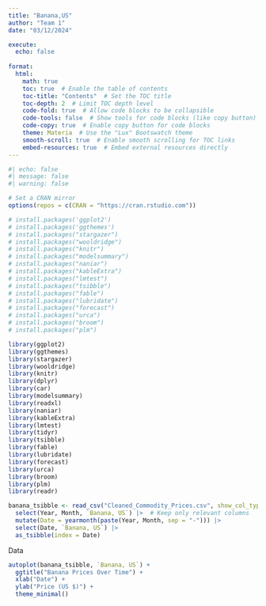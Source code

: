 ```yaml
---
title: "Banana,US"
author: "Team 1"
date: "03/12/2024"

execute:
  echo: false
  
format: 
  html:
    math: true
    toc: true  # Enable the table of contents
    toc-title: "Contents"  # Set the TOC title
    toc-depth: 2  # Limit TOC depth level
    code-fold: true  # Allow code blocks to be collapsible
    code-tools: false  # Show tools for code blocks (like copy button)
    code-copy: true  # Enable copy button for code blocks
    theme: Materia  # Use the "Lux" Bootswatch theme
    smooth-scroll: true  # Enable smooth scrolling for TOC links
    embed-resources: true  # Embed external resources directly
---
```

```r
#| echo: false
#| message: false
#| warning: false

# Set a CRAN mirror
options(repos = c(CRAN = "https://cran.rstudio.com"))

# install.packages('ggplot2')
# install.packages('ggthemes')
# install.packages("stargazer")
# install.packages("wooldridge")
# install.packages("knitr")
# install.packages("modelsummary")
# install.packages("naniar")
# install.packages("kableExtra")
# install.packages("lmtest")
# install.packages("tsibble")
# install.packages("fable")
# install.packages("lubridate")
# install.packages("forecast")
# install.packages("urca")
# install.packages("broom")
# install.packages("plm")

library(ggplot2)
library(ggthemes)
library(stargazer)
library(wooldridge)
library(knitr)
library(dplyr)
library(car)
library(modelsummary)
library(readxl)
library(naniar)
library(kableExtra)
library(lmtest)
library(tidyr)
library(tsibble)
library(fable)
library(lubridate)
library(forecast)
library(urca)
library(broom)
library(plm)
library(readr)
```
```r

banana_tsibble <- read_csv("Cleaned_Commodity_Prices.csv", show_col_types = FALSE) |>
  select(Year, Month, `Banana, US`) |>  # Keep only relevant columns
  mutate(Date = yearmonth(paste(Year, Month, sep = "-"))) |>
  select(Date, `Banana, US`) |>                             
  as_tsibble(index = Date)

```
Data 
```r
autoplot(banana_tsibble, `Banana, US`) +
  ggtitle("Banana Prices Over Time") +
  xlab("Date") +
  ylab("Price (US $)") +
  theme_minimal()
```

